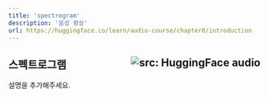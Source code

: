 ```yaml
---
title: 'spectrogram'
description: '음성 향상'
url: https://huggingface.co/learn/audio-course/chapter0/introduction
---
```


스펙트로그램 <a href="https://huggingface.co/learn/audio-course/chapter0/introduction" target="_blank"><img style=float:right loading="lazy" alt="src: HuggingFace audio" src="https://img.shields.io/badge/문서-Huggingface_Transformer-blue" ></a>
---
설명을 추가해주세요.